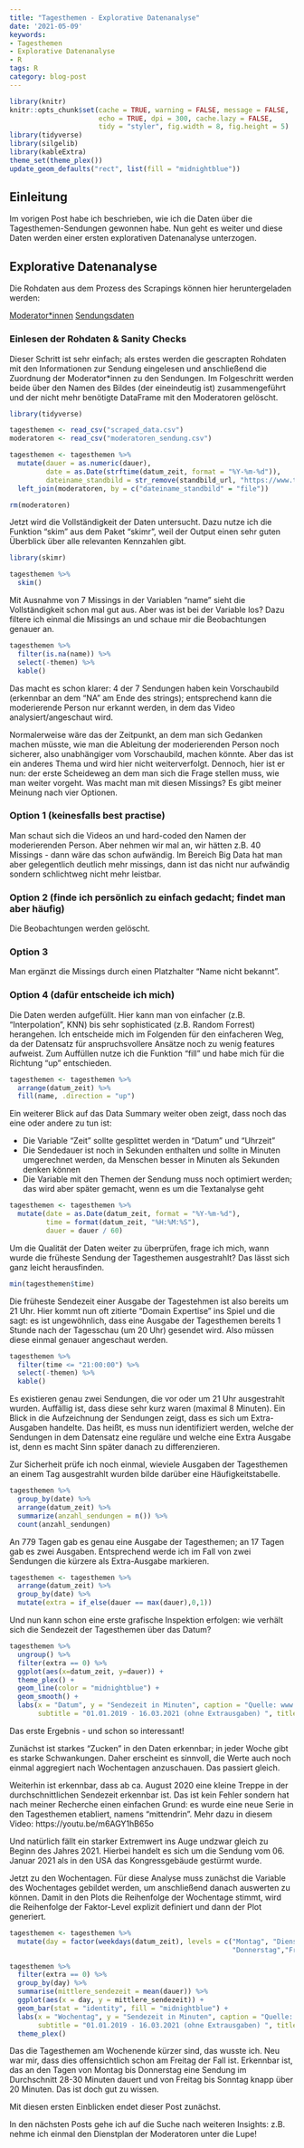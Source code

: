 ```yaml
---
title: "Tagesthemen - Explorative Datenanalyse"
date: '2021-05-09'
keywords:
- Tagesthemen
- Explorative Datenanalyse
- R
tags: R
category: blog-post
---
```


```r
library(knitr)
knitr::opts_chunk$set(cache = TRUE, warning = FALSE, message = FALSE, 
                      echo = TRUE, dpi = 300, cache.lazy = FALSE,
                      tidy = "styler", fig.width = 8, fig.height = 5)
library(tidyverse)
library(silgelib)
library(kableExtra)
theme_set(theme_plex())
update_geom_defaults("rect", list(fill = "midnightblue"))
```

## Einleitung

Im vorigen Post habe ich beschrieben, wie ich die Daten über die Tagesthemen-Sendungen gewonnen habe.
Nun geht es weiter und diese Daten werden einer ersten explorativen Datenanalyse unterzogen.

## Explorative Datenanalyse

Die Rohdaten aus dem Prozess des Scrapings können hier heruntergeladen werden:

[Moderator*innen](./files/moderatoren_sendung.csv)
[Sendungsdaten](./scraped_data.csv)

### Einlesen der Rohdaten & Sanity Checks

Dieser Schritt ist sehr einfach; als erstes werden die gescrapten Rohdaten mit den Informationen zur Sendung eingelesen und anschließend die Zuordnung der Moderator*innen zu den Sendungen. Im Folgeschritt werden beide über den Namen des Bildes (der eineindeutig ist) zusammengeführt und der nicht mehr benötigte DataFrame mit den Moderatoren gelöscht.

```r
library(tidyverse)

tagesthemen <- read_csv("scraped_data.csv")
moderatoren <- read_csv("moderatoren_sendung.csv")

tagesthemen <- tagesthemen %>% 
  mutate(dauer = as.numeric(dauer),
         date = as.Date(strftime(datum_zeit, format = "%Y-%m-%d")),
         dateiname_standbild = str_remove(standbild_url, "https://www.tagesschau.de/multimedia/bilder/")) %>% 
  left_join(moderatoren, by = c("dateiname_standbild" = "file"))

rm(moderatoren)

```

Jetzt wird die Vollständigkeit der Daten untersucht. 
Dazu nutze ich die Funktion "skim" aus dem Paket "skimr", weil der Output einen sehr guten Überblick über alle relevanten Kennzahlen gibt.

```r
library(skimr)

tagesthemen %>% 
  skim()
```
Mit Ausnahme von 7 Missings in der Variablen "name" sieht die Vollständigkeit schon mal gut aus.
Aber was ist bei der Variable los? Dazu filtere ich einmal die Missings an und schaue mir die Beobachtungen genauer an.

```r
tagesthemen %>% 
  filter(is.na(name)) %>% 
  select(-themen) %>% 
  kable()
```

Das macht es schon klarer: 4 der 7 Sendungen haben kein Vorschaubild (erkennbar an dem "NA" am Ende des strings); entsprechend kann die moderierende Person nur erkannt werden, in dem das Video analysiert/angeschaut wird.  

Normalerweise wäre das der Zeitpunkt, an dem man sich Gedanken machen müsste, wie man die Ableitung der moderierenden Person noch sicherer, also unabhängiger vom Vorschaubild, machen könnte. Aber das ist ein anderes Thema und wird hier nicht weiterverfolgt. Dennoch, hier ist er nun: der erste Scheideweg an dem man sich die Frage stellen muss, wie man weiter vorgeht. Was macht man mit diesen Missings? Es gibt meiner Meinung nach vier Optionen. 

### Option 1 (keinesfalls best practise) 
Man schaut sich die Videos an und hard-coded den Namen der moderierenden Person. Aber nehmen wir mal an, wir hätten z.B. 40 Missings - dann wäre das schon aufwändig.
Im Bereich Big Data hat man aber gelegentlich deutlich mehr missings, dann ist das nicht nur aufwändig sondern schlichtweg nicht mehr leistbar.

### Option 2 (finde ich persönlich zu einfach gedacht; findet man aber häufig) 
Die Beobachtungen werden gelöscht.

### Option 3 
Man ergänzt die Missings durch einen Platzhalter "Name nicht bekannt".

### Option 4 (dafür entscheide ich mich) 
Die Daten werden aufgefüllt. Hier kann man von einfacher (z.B. "Interpolation", KNN) bis sehr sophisticated (z.B. Random Forrest) herangehen. Ich entscheide mich im Folgenden für den einfacheren Weg, da der Datensatz für anspruchsvollere Ansätze noch zu wenig features aufweist.
Zum Auffüllen nutze ich die Funktion "fill" und habe mich für die Richtung "up" entschieden.

```r

tagesthemen <- tagesthemen %>% 
  arrange(datum_zeit) %>% 
  fill(name, .direction = "up")

```

Ein weiterer Blick auf das Data Summary weiter oben zeigt, dass noch das eine oder andere zu tun ist:

- Die Variable "Zeit" sollte gesplittet werden in "Datum" und "Uhrzeit"
- Die Sendedauer ist noch in Sekunden enthalten und sollte in Minuten umgerechnet werden, da Menschen besser in Minuten als Sekunden denken können
- Die Variable mit den Themen der Sendung muss noch optimiert werden; das wird aber später gemacht, wenn es um die Textanalyse geht

```r

tagesthemen <- tagesthemen %>% 
  mutate(date = as.Date(datum_zeit, format = "%Y-%m-%d"),
         time = format(datum_zeit, "%H:%M:%S"),
         dauer = dauer / 60)
```

Um die Qualität der Daten weiter zu überprüfen, frage ich mich, wann wurde die früheste Sendung der Tagesthemen ausgestrahlt?
Das lässt sich ganz leicht herausfinden.

```r
min(tagesthemen$time)
```

Die früheste Sendezeit einer Ausgabe der Tagestehmen ist also bereits um 21 Uhr. Hier kommt nun oft zitierte "Domain Expertise" ins Spiel und die sagt: es ist ungewöhnlich, dass eine Ausgabe der Tagesthemen bereits 1 Stunde nach der Tagesschau (um 20 Uhr) gesendet wird. Also müssen diese einmal genauer angeschaut werden.

```r
tagesthemen %>% 
  filter(time <= "21:00:00") %>% 
  select(-themen) %>% 
  kable()

```

Es existieren genau zwei Sendungen, die vor oder um 21 Uhr ausgestrahlt wurden. Auffällig ist, dass diese sehr kurz waren (maximal 8 Minuten). Ein Blick in die Aufzeichnung der Sendungen zeigt, dass es sich um Extra-Ausgaben handelte. Das heißt, es muss nun identifiziert werden, welche der Sendungen in dem Datensatz eine reguläre und welche eine Extra Ausgabe ist, denn es macht Sinn später danach zu differenzieren.

Zur Sicherheit prüfe ich noch einmal, wieviele Ausgaben der Tagesthemen an einem Tag ausgestrahlt wurden bilde darüber eine Häufigkeitstabelle.

```r
tagesthemen %>% 
  group_by(date) %>% 
  arrange(datum_zeit) %>% 
  summarize(anzahl_sendungen = n()) %>% 
  count(anzahl_sendungen)


```

An 779 Tagen gab es genau eine Ausgabe der Tagesthemen; an 17 Tagen gab es zwei Ausgaben.
Entsprechend werde ich im Fall von zwei Sendungen die kürzere als Extra-Ausgabe markieren.

```r
tagesthemen <- tagesthemen %>% 
  arrange(datum_zeit) %>% 
  group_by(date) %>% 
  mutate(extra = if_else(dauer == max(dauer),0,1))
```

Und nun kann schon eine erste grafische Inspektion erfolgen: wie verhält sich die Sendezeit der Tagesthemen über das Datum?

```r
tagesthemen %>% 
  ungroup() %>% 
  filter(extra == 0) %>%
  ggplot(aes(x=datum_zeit, y=dauer)) +
  theme_plex() +
  geom_line(color = "midnightblue") +
  geom_smooth() +
  labs(x = "Datum", y = "Sendezeit in Minuten", caption = "Quelle: www.tagesschau.de", 
       subtitle = "01.01.2019 - 16.03.2021 (ohne Extrausgaben) ", title = "Tagesthemen - Sendezeit nach Datum")

```

Das erste Ergebnis - und schon so interessant!

Zunächst ist starkes "Zucken" in den Daten erkennbar; in jeder Woche gibt es starke Schwankungen.
Daher erscheint es  sinnvoll, die Werte auch noch einmal aggregiert nach Wochentagen anzuschauen. Das passiert gleich.

Weiterhin ist erkennbar, dass ab ca. August 2020 eine kleine Treppe in der durchschnittlichen Sendezeit erkennbar ist. Das ist kein Fehler sondern hat nach meiner Recherche einen einfachen Grund: es wurde eine neue Serie in den Tagesthemen etabliert, namens "mittendrin". Mehr dazu in diesem Video: https://youtu.be/m6AGY1hB65o

Und natürlich fällt ein starker Extremwert ins Auge undzwar gleich zu Beginn des Jahres 2021. Hierbei handelt es sich um die Sendung vom 06. Januar 2021 als in den USA das Kongressgebäude gestürmt wurde.

Jetzt zu den Wochentagen. Für diese Analyse muss zunächst die Variable des Wochentages gebildet werden, um anschließend danach auswerten zu können. Damit in den Plots die Reihenfolge der Wochentage stimmt, wird die Reihenfolge der Faktor-Level explizit definiert und dann der Plot generiert.

```r

tagesthemen <- tagesthemen %>% 
  mutate(day = factor(weekdays(datum_zeit), levels = c("Montag", "Dienstag", "Mittwoch",
                                                       "Donnerstag","Freitag","Samstag","Sonntag"))) 

tagesthemen %>% 
  filter(extra == 0) %>% 
  group_by(day) %>% 
  summarise(mittlere_sendezeit = mean(dauer)) %>% 
  ggplot(aes(x = day, y = mittlere_sendezeit)) +
  geom_bar(stat = "identity", fill = "midnightblue") +
  labs(x = "Wochentag", y = "Sendezeit in Minuten", caption = "Quelle: www.tagesschau.de", 
       subtitle = "01.01.2019 - 16.03.2021 (ohne Extrausgaben) ", title = "Tagesthemen - Mittlere Sendezeit nach Wochentag") + 
  theme_plex()
```
Das die Tagesthemen am Wochenende kürzer sind, das wusste ich. Neu war mir, dass dies offensichtlich schon am Freitag der Fall ist. 
Erkennbar ist, das an den Tagen von Montag bis Donnerstag eine Sendung im Durchschnitt 28-30 Minuten dauert und von Freitag bis Sonntag knapp über 20 Minuten. Das ist doch gut zu wissen.

Mit diesen ersten Einblicken endet dieser Post zunächst.

In den nächsten Posts gehe ich auf die Suche nach weiteren Insights: z.B. nehme ich einmal den Dienstplan der Moderatoren unter die Lupe!